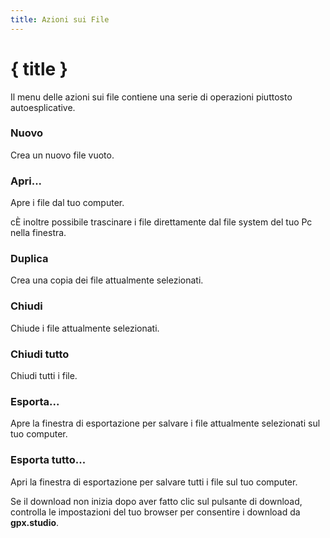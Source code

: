 ```yaml
---
title: Azioni sui File
---
```


<script lang="ts">
</script>

# { title }

Il menu delle azioni sui file contiene una serie di operazioni piuttosto autoesplicative.

### <Plus size="16" class="inline-block" style="margin-bottom: 2px" /> Nuovo

Crea un nuovo file vuoto.

### <FolderOpen size="16" class="inline-block" style="margin-bottom: 2px" /> Apri...

Apre i file dal tuo computer. 

<DocsNote>

cÈ inoltre possibile trascinare i file direttamente dal file system del tuo Pc nella finestra.

</DocsNote>

### <Copy size="16" class="inline-block" style="margin-bottom: 2px" /> Duplica

Crea una copia dei file attualmente selezionati.

### <FileX size="16" class="inline-block" style="margin-bottom: 2px" /> Chiudi

Chiude i file attualmente selezionati.

### <FileX size="16" class="inline-block" style="margin-bottom: 2px" />Chiudi tutto

Chiudi tutti i file.

### <Download size="16" class="inline-block" style="margin-bottom: 2px" /> Esporta...

Apre la finestra di esportazione per salvare i file attualmente selezionati sul tuo computer.

### <Download size="16" class="inline-block" style="margin-bottom: 2px" /> Esporta tutto...

Apri la finestra di esportazione per salvare tutti i file sul tuo computer.

<DocsNote type="warning">

Se il download non inizia dopo aver fatto clic sul pulsante di download, controlla le impostazioni del tuo browser per consentire i download da <b>gpx.studio</b>.

</DocsNote>
